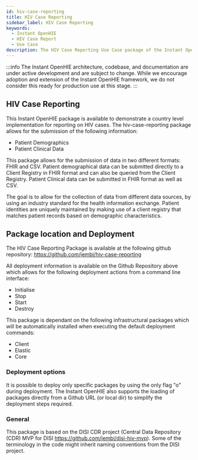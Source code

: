 ```yaml
---
id: hiv-case-reporting
title: HIV Case Reporting
sidebar_label: HIV Case Reporting
keywords:
  - Instant OpenHIE
  - HIV Case Report
  - Use Case
description: The HIV Case Reporting Use Case package of the Instant OpenHIE
---
```


:::info
The Instant OpenHIE architecture, codebase, and documentation are under active development and are subject to change. While we encourage adoption and extension of the Instant OpenHIE framework, we do not consider this ready for production use at this stage.
:::

## HIV Case Reporting
This Instant OpenHIE package is available to demonstrate a country level implementation for reporting on HIV cases. The hiv-case-reporting package allows for the submission of the following information:
- Patient Demographics
- Patient Clinical Data

This package allows for the submission of data in two different formats: FHIR and CSV. Patient demographical data can be submitted
directly to a Client Registry in FHIR format and can also be queried from the Client Registry. Patient Clinical data can be submitted 
in FHIR format as well as CSV.

The goal is to allow for the collection of data from different data sources, by using an industry standard for the health 
information exchange. Patient identities are uniquely maintained by making use of a client registry that matches patient records based 
on demographic characteristics.


## Package location and Deployment
The HIV Case Reporting Package is available at the following github repository: https://github.com/jembi/hiv-case-reporting

All deployment information is available on the Github Repository above which allows for the following deployment actions from a command line interface:
- Initialise
- Stop
- Start
- Destroy  

This package is dependant on the following infrastructural packages which will be automatically installed when
executing the default deployment commands:
- Client
- Elastic
- Core

### Deployment options
It is possible to deploy only specific packages by using the only flag "o" during deployment. 
The Instant OpenHIE also supports the loading of packages directly from a Github URL 
(or local dir) to simplify the deployment steps required.

### General
This package is based on the DISI CDR project (Central Data Repository (CDR) MVP for DISI 
https://github.com/jembi/disi-hiv-mvp). Some of the terminology in the code might inherit
naming conventions from the DISI project.




